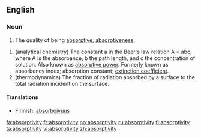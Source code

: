 ==English==
===Noun===
{{en-noun|absorptivit|ies}}

#The quality of being [[absorptive]]; [[absorptiveness]].

#(analytical chemistry) The constant a in the Beer's law relation A = abc, where A is the absorbance, b the path length, and c the concentration of solution. Also known as [[absorptive power]]. Formerly known as absorbency index; absorption constant; [[extinction coefficient]].
#(thermodynamics) The fraction of radiation absorbed by a surface to the total radiation incident on the surface. 

====Translations====
*Finnish: [[absorboivuus]]

[[fa:absorptivity]]
[[fr:absorptivity]]
[[no:absorptivity]]
[[ru:absorptivity]]
[[fi:absorptivity]]
[[ta:absorptivity]]
[[vi:absorptivity]]
[[zh:absorptivity]]